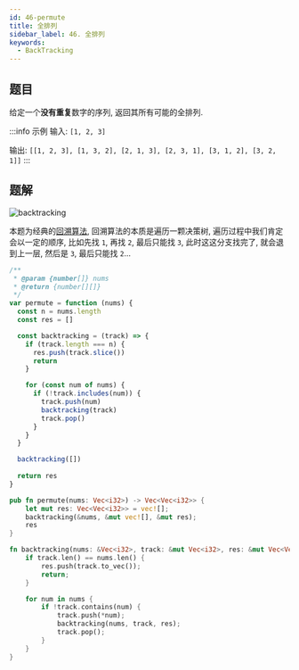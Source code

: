 ```yaml
---
id: 46-permute
title: 全排列
sidebar_label: 46. 全排列
keywords:
  - BackTracking
---
```


## 题目

给定一个**没有重复**数字的序列, 返回其所有可能的全排列.

:::info 示例
输入: `[1, 2, 3]`

输出: `[[1, 2, 3], [1, 3, 2], [2, 1, 3], [2, 3, 1], [3, 1, 2], [3, 2, 1]]`
:::

## 题解

![backtracking](../../static/img/backtracking.jpg)

本题为经典的[回溯算法](/algorithm-design/backtracking), 回溯算法的本质是遍历一颗决策树, 遍历过程中我们肯定会以一定的顺序, 比如先找 `1`, 再找 `2`, 最后只能找 `3`, 此时这这分支找完了, 就会退到上一层, 然后是 `3`, 最后只能找 `2`...


<Tabs>
  <TabItem value="JavaScript" label="JavaScript" default>

```js
/**
 * @param {number[]} nums
 * @return {number[][]}
 */
var permute = function (nums) {
  const n = nums.length
  const res = []

  const backtracking = (track) => {
    if (track.length === n) {
      res.push(track.slice())
      return
    }

    for (const num of nums) {
      if (!track.includes(num)) {
        track.push(num)
        backtracking(track)
        track.pop()
      }
    }
  }

  backtracking([])
  
  return res
}
```
</TabItem>
<TabItem value="Rust" label="Rust">

```rust
pub fn permute(nums: Vec<i32>) -> Vec<Vec<i32>> {
    let mut res: Vec<Vec<i32>> = vec![];
    backtracking(&nums, &mut vec![], &mut res);
    res
}

fn backtracking(nums: &Vec<i32>, track: &mut Vec<i32>, res: &mut Vec<Vec<i32>>) {
    if track.len() == nums.len() {
        res.push(track.to_vec());
        return;
    }

    for num in nums {
        if !track.contains(num) {
            track.push(*num);
            backtracking(nums, track, res);
            track.pop();
        }
    }
}
```

</TabItem>
</Tabs>
